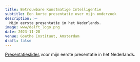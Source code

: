 ```yaml
---
title: Betrouwbare Kunstmatige Intelligentie
subtitle: Een korte presentatie over mijn onderzoek
description: >-
  Mijn eerste presentatie in het Nederlands. 
image: www/delft_logo.png
date: 2023-11-28
venue: Goethe Instituut, Amsterdam
draft: false
---
```


[Presentatieslides](presentation.qmd){target="_blank"} voor mijn eerste presentatie in het Nederlands.